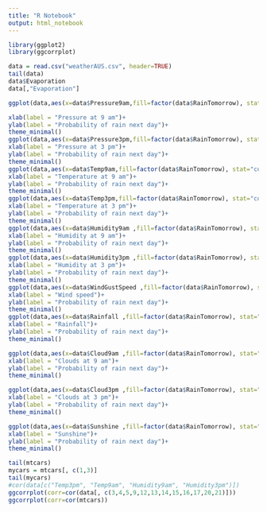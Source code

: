 ```yaml
---
title: "R Notebook"
output: html_notebook
---
```


```r

library(ggplot2)
library(ggcorrplot)
```

```r
data = read.csv("weatherAUS.csv", header=TRUE)
tail(data)
data$Evaporation
data[,"Evaporation"]
```
```r

ggplot(data,aes(x=data$Pressure9am,fill=factor(data$RainTomorrow), stat="count")) + geom_density(alpha=0.5,  position = "fill")+

xlab(label = "Pressure at 9 am")+
ylab(label = "Probability of rain next day")+
theme_minimal()
ggplot(data,aes(x=data$Pressure3pm,fill=factor(data$RainTomorrow), stat="count")) + geom_density(alpha=0.5,  position = "fill")+
xlab(label = "Pressure at 3 pm")+
ylab(label = "Probability of rain next day")+
theme_minimal()
ggplot(data,aes(x=data$Temp9am,fill=factor(data$RainTomorrow), stat="count")) + geom_density(alpha=0.5,  position = "fill")+
xlab(label = "Temperature at 9 am")+
ylab(label = "Probability of rain next day")+
theme_minimal()
ggplot(data,aes(x=data$Temp3pm,fill=factor(data$RainTomorrow), stat="count")) + geom_density(alpha=0.5,  position = "fill")+
xlab(label = "Temperature at 3 pm")+
ylab(label = "Probability of rain next day")+
theme_minimal()
ggplot(data,aes(x=data$Humidity9am ,fill=factor(data$RainTomorrow), stat="count")) + geom_density(alpha=0.5,  position = "fill")+
xlab(label = "Humidity at 9 am")+
ylab(label = "Probability of rain next day")+
theme_minimal()
ggplot(data,aes(x=data$Humidity3pm ,fill=factor(data$RainTomorrow), stat="count")) + geom_density(alpha=0.5,  position = "fill")+
xlab(label = "Humidity at 3 pm")+
ylab(label = "Probability of rain next day")+
theme_minimal()
ggplot(data,aes(x=data$WindGustSpeed ,fill=factor(data$RainTomorrow), stat="density")) + geom_density(alpha=0.5,  position = "fill")+
xlab(label = "Wind speed")+
ylab(label = "Probability of rain next day")+
theme_minimal()
ggplot(data,aes(x=data$Rainfall ,fill=factor(data$RainTomorrow), stat="density")) + geom_density(alpha=0.5,  position = "fill")+
xlab(label = "Rainfall")+
ylab(label = "Probability of rain next day")+
theme_minimal()

ggplot(data,aes(x=data$Cloud9am ,fill=factor(data$RainTomorrow), stat="density")) + geom_density(alpha=0.5,  position = "fill")+
xlab(label = "Clouds at 9 am")+
ylab(label = "Probability of rain next day")+
theme_minimal()

ggplot(data,aes(x=data$Cloud3pm ,fill=factor(data$RainTomorrow), stat="density")) + geom_density(alpha=0.5,  position = "fill")+
xlab(label = "Clouds at 3 pm")+
ylab(label = "Probability of rain next day")+
theme_minimal()

ggplot(data,aes(x=data$Sunshine ,fill=factor(data$RainTomorrow), stat="density")) + geom_density(alpha=0.5,  position = "stack")+
xlab(label = "Sunshine")+
ylab(label = "Probability of rain next day")+
theme_minimal()

```

```r
tail(mtcars)
mycars = mtcars[, c(1,3)]
tail(mycars)
#cor(data[c("Temp3pm", "Temp9am", "Humidity9am", "Humidity3pm")])
ggcorrplot(corr=cor(data[, c(3,4,5,9,12,13,14,15,16,17,20,21)]))
ggcorrplot(corr=cor(mtcars))
````